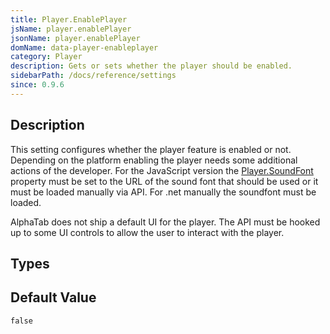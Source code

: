 ```yaml
---
title: Player.EnablePlayer
jsName: player.enablePlayer
jsonName: player.enablePlayer
domName: data-player-enableplayer
category: Player
description: Gets or sets whether the player should be enabled.
sidebarPath: /docs/reference/settings
since: 0.9.6
---
```



## Description

This setting configures whether the player feature is enabled or not. Depending on the platform enabling the player needs some additional actions of the developer. 
For the JavaScript version the [Player.SoundFont](/docs/reference/property/soundfont) property must be set to the URL of the sound font that should be used or it must be loaded manually via API. 
For .net manually the soundfont must be loaded. 

AlphaTab does not ship a default UI for the player. The API must be hooked up to some UI controls to allow the user to interact with the player.

<PropertyDescription metadata={metadata} />

## Types

<TypeTable>
    <TypeRow name="bool" />
</TypeTable>

## Default Value

`false`